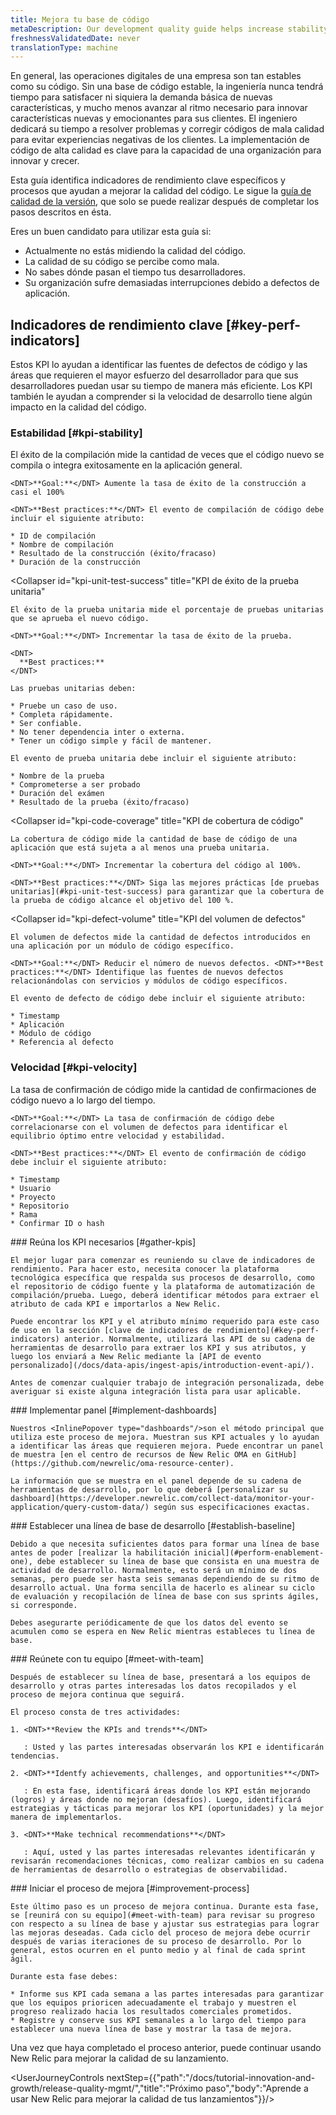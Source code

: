 ```yaml
---
title: Mejora tu base de código
metaDescription: Our development quality guide helps increase stability by using New Relic to ensure that fewer defects are introduced into the code base.
freshnessValidatedDate: never
translationType: machine
---
```


En general, las operaciones digitales de una empresa son tan estables como su código. Sin una base de código estable, la ingeniería nunca tendrá tiempo para satisfacer ni siquiera la demanda básica de nuevas características, y mucho menos avanzar al ritmo necesario para innovar características nuevas y emocionantes para sus clientes. El ingeniero dedicará su tiempo a resolver problemas y corregir códigos de mala calidad para evitar experiencias negativas de los clientes. La implementación de código de alta calidad es clave para la capacidad de una organización para innovar y crecer.

Esta guía identifica indicadores de rendimiento clave específicos y procesos que ayudan a mejorar la calidad del código. Le sigue la [guía de calidad de la versión](/docs/new-relic-solutions/observability-maturity/innovation-growth/release-quality-implementation-guide), que solo se puede realizar después de completar los pasos descritos en ésta.

Eres un buen candidato para utilizar esta guía si:

* Actualmente no estás midiendo la calidad del código.
* La calidad de su código se percibe como mala.
* No sabes dónde pasan el tiempo tus desarrolladores.
* Su organización sufre demasiadas interrupciones debido a defectos de aplicación.

## Indicadores de rendimiento clave [#key-perf-indicators]

Estos KPI lo ayudan a identificar las fuentes de defectos de código y las áreas que requieren el mayor esfuerzo del desarrollador para que sus desarrolladores puedan usar su tiempo de manera más eficiente. Los KPI también le ayudan a comprender si la velocidad de desarrollo tiene algún impacto en la calidad del código.

### Estabilidad [#kpi-stability]

<CollapserGroup>
  <Collapser
    id="kpi-build-success"
    title="Construya KPI de éxito"
  >
    El éxito de la compilación mide la cantidad de veces que el código nuevo se compila o integra exitosamente en la aplicación general.

    <DNT>**Goal:**</DNT> Aumente la tasa de éxito de la construcción a casi el 100%

    <DNT>**Best practices:**</DNT> El evento de compilación de código debe incluir el siguiente atributo:

    * ID de compilación
    * Nombre de compilación
    * Resultado de la construcción (éxito/fracaso)
    * Duración de la construcción
  </Collapser>

  <Collapser
    id="kpi-unit-test-success"
    title="KPI de éxito de la prueba unitaria"
  >
    El éxito de la prueba unitaria mide el porcentaje de pruebas unitarias que se aprueba el nuevo código.

    <DNT>**Goal:**</DNT> Incrementar la tasa de éxito de la prueba.

    <DNT>
      **Best practices:**
    </DNT>

    Las pruebas unitarias deben:

    * Pruebe un caso de uso.
    * Completa rápidamente.
    * Ser confiable.
    * No tener dependencia inter o externa.
    * Tener un código simple y fácil de mantener.

    El evento de prueba unitaria debe incluir el siguiente atributo:

    * Nombre de la prueba
    * Comprometerse a ser probado
    * Duración del exámen
    * Resultado de la prueba (éxito/fracaso)
  </Collapser>

  <Collapser
    id="kpi-code-coverage"
    title="KPI de cobertura de código"
  >
    La cobertura de código mide la cantidad de base de código de una aplicación que está sujeta a al menos una prueba unitaria.

    <DNT>**Goal:**</DNT> Incrementar la cobertura del código al 100%.

    <DNT>**Best practices:**</DNT> Siga las mejores prácticas [de pruebas unitarias](#kpi-unit-test-success) para garantizar que la cobertura de la prueba de código alcance el objetivo del 100 %.
  </Collapser>

  <Collapser
    id="kpi-defect-volume"
    title="KPI del volumen de defectos"
  >
    El volumen de defectos mide la cantidad de defectos introducidos en una aplicación por un módulo de código específico.

    <DNT>**Goal:**</DNT> Reducir el número de nuevos defectos. <DNT>**Best practices:**</DNT> Identifique las fuentes de nuevos defectos relacionándolas con servicios y módulos de código específicos.

    El evento de defecto de código debe incluir el siguiente atributo:

    * Timestamp
    * Aplicación
    * Módulo de código
    * Referencia al defecto
  </Collapser>
</CollapserGroup>

### Velocidad [#kpi-velocity]

<CollapserGroup>
  <Collapser
    id="kpi-commit-volume"
    title="KPI de volumen de confirmación de código"
  >
    La tasa de confirmación de código mide la cantidad de confirmaciones de código nuevo a lo largo del tiempo.

    <DNT>**Goal:**</DNT> La tasa de confirmación de código debe correlacionarse con el volumen de defectos para identificar el equilibrio óptimo entre velocidad y estabilidad.

    <DNT>**Best practices:**</DNT> El evento de confirmación de código debe incluir el siguiente atributo:

    * Timestamp
    * Usuario
    * Proyecto
    * Repositorio
    * Rama
    * Confirmar ID o hash
  </Collapser>
</CollapserGroup>

<Steps>
  <Step>
    ### Reúna los KPI necesarios [#gather-kpis]

    El mejor lugar para comenzar es reuniendo su clave de indicadores de rendimiento. Para hacer esto, necesita conocer la plataforma tecnológica específica que respalda sus procesos de desarrollo, como el repositorio de código fuente y la plataforma de automatización de compilación/prueba. Luego, deberá identificar métodos para extraer el atributo de cada KPI e importarlos a New Relic.

    Puede encontrar los KPI y el atributo mínimo requerido para este caso de uso en la sección [clave de indicadores de rendimiento](#key-perf-indicators) anterior. Normalmente, utilizará las API de su cadena de herramientas de desarrollo para extraer los KPI y sus atributos, y luego los enviará a New Relic mediante la [API de evento personalizado](/docs/data-apis/ingest-apis/introduction-event-api/).

    Antes de comenzar cualquier trabajo de integración personalizada, debe averiguar si existe alguna integración lista para usar aplicable.  

  </Step>

  <Step>
    ### Implementar panel [#implement-dashboards]

    Nuestros <InlinePopover type="dashboards"/>son el método principal que utiliza este proceso de mejora. Muestran sus KPI actuales y lo ayudan a identificar las áreas que requieren mejora. Puede encontrar un panel de muestra [en el centro de recursos de New Relic OMA en GitHub](https://github.com/newrelic/oma-resource-center).

    La información que se muestra en el panel depende de su cadena de herramientas de desarrollo, por lo que deberá [personalizar su dashboard](https://developer.newrelic.com/collect-data/monitor-your-application/query-custom-data/) según sus especificaciones exactas.  

  </Step>

  <Step>
    ### Establecer una línea de base de desarrollo [#establish-baseline]

    Debido a que necesita suficientes datos para formar una línea de base antes de poder [realizar la habilitación inicial](#perform-enablement-one), debe establecer su línea de base que consista en una muestra de actividad de desarrollo. Normalmente, esto será un mínimo de dos semanas, pero puede ser hasta seis semanas dependiendo de su ritmo de desarrollo actual. Una forma sencilla de hacerlo es alinear su ciclo de evaluación y recopilación de línea de base con sus sprints ágiles, si corresponde.

    Debes asegurarte periódicamente de que los datos del evento se acumulen como se espera en New Relic mientras estableces tu línea de base.  

  </Step>

  <Step>
    ### Reúnete con tu equipo [#meet-with-team]

    Después de establecer su línea de base, presentará a los equipos de desarrollo y otras partes interesadas los datos recopilados y el proceso de mejora continua que seguirá.

    El proceso consta de tres actividades:

    1. <DNT>**Review the KPIs and trends**</DNT>

       : Usted y las partes interesadas observarán los KPI e identificarán tendencias.

    2. <DNT>**Identfy achievements, challenges, and opportunities**</DNT>

       : En esta fase, identificará áreas donde los KPI están mejorando (logros) y áreas donde no mejoran (desafíos). Luego, identificará estrategias y tácticas para mejorar los KPI (oportunidades) y la mejor manera de implementarlos.

    3. <DNT>**Make technical recommendations**</DNT>

       : Aquí, usted y las partes interesadas relevantes identificarán y revisarán recomendaciones técnicas, como realizar cambios en su cadena de herramientas de desarrollo o estrategias de observabilidad.
  </Step>

  <Step>
    ### Iniciar el proceso de mejora [#improvement-process]

    Este último paso es un proceso de mejora continua. Durante esta fase, se [reunirá con su equipo](#meet-with-team) para revisar su progreso con respecto a su línea de base y ajustar sus estrategias para lograr las mejoras deseadas. Cada ciclo del proceso de mejora debe ocurrir después de varias iteraciones de su proceso de desarrollo. Por lo general, estos ocurren en el punto medio y al final de cada sprint ágil.

    Durante esta fase debes:

    * Informe sus KPI cada semana a las partes interesadas para garantizar que los equipos prioricen adecuadamente el trabajo y muestren el progreso realizado hacia los resultados comerciales prometidos.
    * Registre y conserve sus KPI semanales a lo largo del tiempo para establecer una nueva línea de base y mostrar la tasa de mejora.  

  </Step>
</Steps>

Una vez que haya completado el proceso anterior, puede continuar usando New Relic para mejorar la calidad de su lanzamiento.

<UserJourneyControls nextStep={{"path":"/docs/tutorial-innovation-and-growth/release-quality-mgmt/","title":"Próximo paso","body":"Aprende a usar New Relic para mejorar la calidad de tus lanzamientos"}}/>